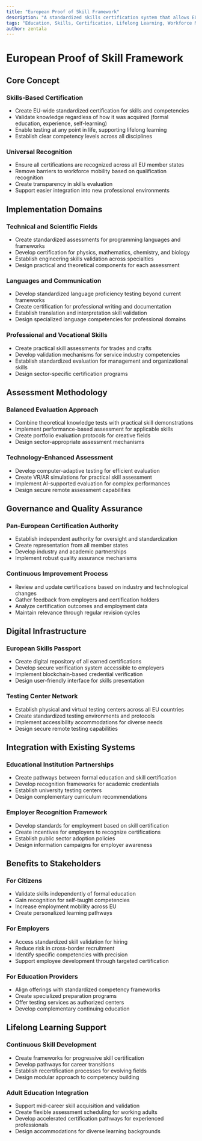 ```yaml
---
title: "European Proof of Skill Framework"
description: "A standardized skills certification system that allows EU citizens to validate and transfer their competencies across member states, regardless of how they were acquired"
tags: "Education, Skills, Certification, Lifelong Learning, Workforce Mobility"
author: zentala
---
```


# European Proof of Skill Framework

## Core Concept

### Skills-Based Certification
- Create EU-wide standardized certification for skills and competencies
- Validate knowledge regardless of how it was acquired (formal education, experience, self-learning)
- Enable testing at any point in life, supporting lifelong learning
- Establish clear competency levels across all disciplines

### Universal Recognition
- Ensure all certifications are recognized across all EU member states
- Remove barriers to workforce mobility based on qualification recognition
- Create transparency in skills evaluation
- Support easier integration into new professional environments

## Implementation Domains

### Technical and Scientific Fields
- Create standardized assessments for programming languages and frameworks
- Develop certification for physics, mathematics, chemistry, and biology
- Establish engineering skills validation across specialties
- Design practical and theoretical components for each assessment

### Languages and Communication
- Develop standardized language proficiency testing beyond current frameworks
- Create certification for professional writing and documentation
- Establish translation and interpretation skill validation
- Design specialized language competencies for professional domains

### Professional and Vocational Skills
- Create practical skill assessments for trades and crafts
- Develop validation mechanisms for service industry competencies
- Establish standardized evaluation for management and organizational skills
- Design sector-specific certification programs

## Assessment Methodology

### Balanced Evaluation Approach
- Combine theoretical knowledge tests with practical skill demonstrations
- Implement performance-based assessment for applicable skills
- Create portfolio evaluation protocols for creative fields
- Design sector-appropriate assessment mechanisms

### Technology-Enhanced Assessment
- Develop computer-adaptive testing for efficient evaluation
- Create VR/AR simulations for practical skill assessment
- Implement AI-supported evaluation for complex performances
- Design secure remote assessment capabilities

## Governance and Quality Assurance

### Pan-European Certification Authority
- Establish independent authority for oversight and standardization
- Create representation from all member states
- Develop industry and academic partnerships
- Implement robust quality assurance mechanisms

### Continuous Improvement Process
- Review and update certifications based on industry and technological changes
- Gather feedback from employers and certification holders
- Analyze certification outcomes and employment data
- Maintain relevance through regular revision cycles

## Digital Infrastructure

### European Skills Passport
- Create digital repository of all earned certifications
- Develop secure verification system accessible to employers
- Implement blockchain-based credential verification
- Design user-friendly interface for skills presentation

### Testing Center Network
- Establish physical and virtual testing centers across all EU countries
- Create standardized testing environments and protocols
- Implement accessibility accommodations for diverse needs
- Design secure remote testing capabilities

## Integration with Existing Systems

### Educational Institution Partnerships
- Create pathways between formal education and skill certification
- Develop recognition frameworks for academic credentials
- Establish university testing centers
- Design complementary curriculum recommendations

### Employer Recognition Framework
- Develop standards for employment based on skill certification
- Create incentives for employers to recognize certifications
- Establish public sector adoption policies
- Design information campaigns for employer awareness

## Benefits to Stakeholders

### For Citizens
- Validate skills independently of formal education
- Gain recognition for self-taught competencies
- Increase employment mobility across EU
- Create personalized learning pathways

### For Employers
- Access standardized skill validation for hiring
- Reduce risk in cross-border recruitment
- Identify specific competencies with precision
- Support employee development through targeted certification

### For Education Providers
- Align offerings with standardized competency frameworks
- Create specialized preparation programs
- Offer testing services as authorized centers
- Develop complementary continuing education

## Lifelong Learning Support

### Continuous Skill Development
- Create frameworks for progressive skill certification
- Develop pathways for career transitions
- Establish recertification processes for evolving fields
- Design modular approach to competency building

### Adult Education Integration
- Support mid-career skill acquisition and validation
- Create flexible assessment scheduling for working adults
- Develop accelerated certification pathways for experienced professionals
- Design accommodations for diverse learning backgrounds